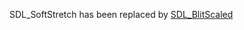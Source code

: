 <!-- pragma section-numbers off -->
<!-- pragma camelcase off -->

SDL_SoftStretch has been replaced by [[SDL_BlitScaled]]
